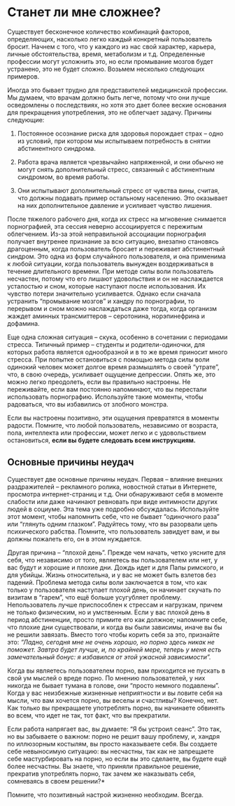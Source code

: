 # Станет ли мне сложнее?

Существует бесконечное количество комбинаций факторов, определяющих, насколько легко каждый конкретный пользователь бросит. Начнем с того, что у каждого из нас свой характер, карьера, личные обстоятельства, время, метаболизм и т.д. Определенные профессии могут усложнить это, но если промывание мозгов будет устранено, это не будет сложно. Возьмем несколько следующих примеров.

Иногда это бывает трудно для представителей медицинской профессии. Мы думаем, что врачам должно быть легче, потому что они лучше осведомлены о последствиях, но хотя это дает более веские основания для прекращения употребления, это не облегчает задачу. Причины следующие:

1.  Постоянное осознание риска для здоровья порождает страх -- одно из условий, при котором мы испытываем потребность в снятии абстинентного синдрома.

2.  Работа врача является чрезвычайно напряженной, и они обычно не могут снять дополнительный стресс, связанный с абстинентным синдромом, во время работы.

3.  Они испытывают дополнительный стресс от чувства вины, считая, что должны подавать пример остальному населению. Это оказывает на них дополнительное давление и усиливает чувство лишения.

После тяжелого рабочего дня, когда их стресс на мгновение снимается порнографией, эта сессия неверно ассоциируется с пережитым облегчением. Из-за этой неправильной ассоциации порнография получает внутренее признание за всю ситуацию, внезапно становясь драгоценным, когда пользователь бросает и переживает абстинентный синдром. Это одна из форм случайного пользователя, и она применима к любой ситуации, когда пользователь вынужден воздерживаться в течение длительного времени. При методе силы воли пользователь несчастен, потому что его лишают удовольствия и он не наслаждается усталостью и сном, которые наступают после использования. Их чувство потери значительно усиливается. Однако если сначала устранить "промывание мозгов" и хандру по порнографии, то перерывом и сном можно наслаждаться даже тогда, когда организм жаждет аминных трансмиттеров -- серотонина, норэпинефрина и дофамина.

Еще одна сложная ситуация -- скука, особенно в сочетании с периодами стресса. Типичный пример -- студенты и родители-одиночки, для которых работа является однообразной и в то же время приносит много стресса. При попытке остановиться с помощью метода силы воли одинокий человек может долгое время размышлять о своей "утрате", что, в свою очередь, усиливает ощущение депрессии. Опять же, это можно легко преодолеть, если вы правильно настроены. Не переживайте, если вам постоянно напоминают, что вы перестали использовать порнографию. Используйте такие моменты, чтобы радоваться, что вы избавились от злобного монстра.

Если вы настроены позитивно, эти ощущения превратятся в моменты радости. Помните, что любой пользователь, независимо от возраста, пола, интеллекта или профессии, может легко и с удовольствием остановиться, **если вы будете следовать всем инструкциям.**

## Основные причины неудач

Существует две основные причины неудач. Первая -- влияние внешних раздражителей -- рекламного ролика, новостной статьи в Интернете, просмотра интернет-страниц и т.д. Они обнаруживают себя в моменте слабости или даже начинают ревновать при виде интимности других людей в социуме. Эта тема уже подробно обсуждалась. Используйте этот момент, чтобы напомнить себе, что не бывает "одиночного раза" или "глянуть одним глазком". Радуйтесь тому, что вы разорвали цепь психического рабства. Помните, что пользователь завидует вам, и вы должны пожалеть его, он в этом нуждается.

Другая причина -- "плохой день". Прежде чем начать, четко уясните для себя, что независимо от того, являетесь вы пользователем или нет, у вас будут и хорошие и плохие дни. Дождь идет и для Папы римского, и для убийцы. Жизнь относительна, и у вас не может быть взлетов без падений. Проблема метода силы воли заключается в том, что как только у пользователя наступает плохой день, он начинает скучать по визитам в "гарем", что ещё больше усугубляет проблему. Непользователь лучше приспособлен к стрессам и нагрузкам, причем не только физическим, но и умственным. Если у вас плохой день в период абстиненции, просто примите его как должное; напомните себе, что плохие дни существовали, и когда вы были зависимы, иначе вы бы не решили завязать. Вместо того чтобы корить себя за это, признайте это: *"Ладно, сегодня мне не очень хорошо, но порно здесь никак не поможет. Завтра будет лучше, и, по крайней мере, теперь у меня есть замечательный бонус: я избавился от этой ужасной зависимости".*

Когда вы являетесь пользователем порно, вам приходится не пускать в свой ум мыслей о вреде порно. По мнению пользователей, у них никогда не бывает тумана в голове, они "просто немного подавлены". Когда у вас неизбежные жизненные неприятности и вы ловите себя на мысли, что вам хочется порно, вы веселы и счастливы? Конечно, нет. Как только вы прекращаете употреблять порно, вы начинаете обвинять во всем, что идет не так, тот факт, что вы прекратили.

Если работа напрягает вас, вы думаете: "Я бы устроил сеанс". Это так, но вы забываете о важном: порно не решит вашу проблему, и, хандря по иллюзорным костылям, вы просто наказываете себя. Вы создаете себе невыносимую ситуацию: вы несчастны, так как не запрещаете себе
мастурбировать на порно, но если вы это сделаете, вы будете ещё более несчастны. Вы знаете, что приняли правильное решение, прекратив употреблять порно, так зачем же наказывать себя, сомневаясь в своем решении?*

Помните, что позитивный настрой жизненно необходим. Всегда.
